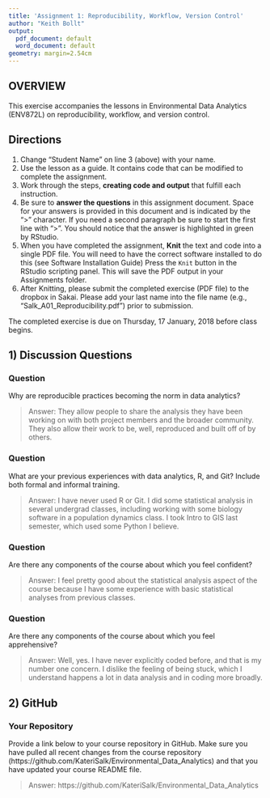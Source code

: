 ```yaml
---
title: 'Assignment 1: Reproducibility, Workflow, Version Control'
author: "Keith Bollt"
output:
  pdf_document: default
  word_document: default
geometry: margin=2.54cm
---
```


## OVERVIEW

This exercise accompanies the lessons in Environmental Data Analytics (ENV872L) on reproducibility, workflow, and version control. 

## Directions
1. Change "Student Name" on line 3 (above) with your name.
2. Use the lesson as a guide. It contains code that can be modified to complete the assignment.
3. Work through the steps, **creating code and output** that fulfill each instruction.
4. Be sure to **answer the questions** in this assignment document.
Space for your answers is provided in this document and is indicated by the ">" character.
If you need a second paragraph be sure to start the first line with ">".
You should notice that the answer is highlighted in green by RStudio. 
6. When you have completed the assignment, **Knit** the text and code into a single PDF file.
You will need to have the correct software installed to do this (see Software Installation Guide)
Press the `Knit` button in the RStudio scripting panel.
This will save the PDF output in your Assignments folder.
8. After Knitting, please submit the completed exercise (PDF file) to the dropbox in Sakai. Please add your last name into the file name (e.g., "Salk_A01_Reproducibility.pdf") prior to submission.

The completed exercise is due on Thursday, 17 January, 2018 before class begins.

## 1) Discussion Questions

### Question
Why are reproducible practices becoming the norm in data analytics?

> Answer: They allow people to share the analysis they have been working on with both project members and the broader community. They also allow their work to be, well, reproduced and built off of by others.

### Question
What are your previous experiences with data analytics, R, and Git? Include both formal and informal training.

> Answer: I have never used R or Git. I did some statistical analysis in several undergrad classes, including working with some biology software in a population dynamics class. I took Intro to GIS last semester, which used some Python I believe. 

### Question
Are there any components of the course about which you feel confident?

> Answer: I feel pretty good about the statistical analysis aspect of the course because I have some experience with basic statistical analyses from previous classes.

### Question
Are there any components of the course about which you feel apprehensive?

> Answer: Well, yes. I have never explicitly coded before, and that is my number one concern. I dislike the feeling of being stuck, which I understand happens a lot in data analysis and in coding more broadly.


## 2) GitHub

### Your Repository
Provide a link below to your course repository in GitHub. Make sure you have pulled all recent changes from the course repository (https://github.com/KateriSalk/Environmental_Data_Analytics) and that you have updated your course README file. 

> Answer: https://github.com/KateriSalk/Environmental_Data_Analytics


